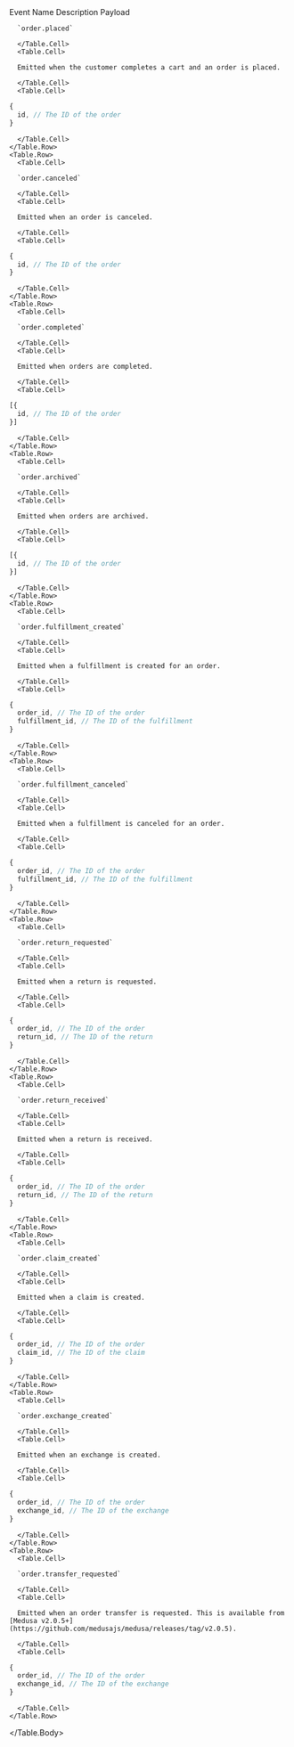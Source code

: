 
<Table>
  <Table.Header>
    <Table.Row>
      <Table.HeaderCell>Event Name</Table.HeaderCell>
      <Table.HeaderCell>Description</Table.HeaderCell>
      <Table.HeaderCell className="w-1/3">Payload</Table.HeaderCell>
    </Table.Row>
  </Table.Header>
  <Table.Body>
    <Table.Row>
      <Table.Cell>

      `order.placed`

      </Table.Cell>
      <Table.Cell>

      Emitted when the customer completes a cart and an order is placed.

      </Table.Cell>
      <Table.Cell>

```ts blockStyle="inline"
{
  id, // The ID of the order
}
```

      </Table.Cell>
    </Table.Row>
    <Table.Row>
      <Table.Cell>

      `order.canceled`

      </Table.Cell>
      <Table.Cell>

      Emitted when an order is canceled.

      </Table.Cell>
      <Table.Cell>

```ts blockStyle="inline"
{
  id, // The ID of the order
}
```

      </Table.Cell>
    </Table.Row>
    <Table.Row>
      <Table.Cell>

      `order.completed`

      </Table.Cell>
      <Table.Cell>

      Emitted when orders are completed.

      </Table.Cell>
      <Table.Cell>

```ts blockStyle="inline"
[{
  id, // The ID of the order
}]
```

      </Table.Cell>
    </Table.Row>
    <Table.Row>
      <Table.Cell>

      `order.archived`

      </Table.Cell>
      <Table.Cell>

      Emitted when orders are archived.

      </Table.Cell>
      <Table.Cell>

```ts blockStyle="inline"
[{
  id, // The ID of the order
}]
```

      </Table.Cell>
    </Table.Row>
    <Table.Row>
      <Table.Cell>

      `order.fulfillment_created`

      </Table.Cell>
      <Table.Cell>

      Emitted when a fulfillment is created for an order.

      </Table.Cell>
      <Table.Cell>

```ts blockStyle="inline"
{
  order_id, // The ID of the order
  fulfillment_id, // The ID of the fulfillment
}
```

      </Table.Cell>
    </Table.Row>
    <Table.Row>
      <Table.Cell>

      `order.fulfillment_canceled`

      </Table.Cell>
      <Table.Cell>

      Emitted when a fulfillment is canceled for an order.

      </Table.Cell>
      <Table.Cell>

```ts blockStyle="inline"
{
  order_id, // The ID of the order
  fulfillment_id, // The ID of the fulfillment
}
```

      </Table.Cell>
    </Table.Row>
    <Table.Row>
      <Table.Cell>

      `order.return_requested`

      </Table.Cell>
      <Table.Cell>

      Emitted when a return is requested.

      </Table.Cell>
      <Table.Cell>

```ts blockStyle="inline"
{
  order_id, // The ID of the order
  return_id, // The ID of the return
}
```

      </Table.Cell>
    </Table.Row>
    <Table.Row>
      <Table.Cell>

      `order.return_received`

      </Table.Cell>
      <Table.Cell>

      Emitted when a return is received.

      </Table.Cell>
      <Table.Cell>

```ts blockStyle="inline"
{
  order_id, // The ID of the order
  return_id, // The ID of the return
}
```

      </Table.Cell>
    </Table.Row>
    <Table.Row>
      <Table.Cell>

      `order.claim_created`

      </Table.Cell>
      <Table.Cell>

      Emitted when a claim is created.

      </Table.Cell>
      <Table.Cell>

```ts blockStyle="inline"
{
  order_id, // The ID of the order
  claim_id, // The ID of the claim
}
```

      </Table.Cell>
    </Table.Row>
    <Table.Row>
      <Table.Cell>

      `order.exchange_created`

      </Table.Cell>
      <Table.Cell>

      Emitted when an exchange is created.

      </Table.Cell>
      <Table.Cell>

```ts blockStyle="inline"
{
  order_id, // The ID of the order
  exchange_id, // The ID of the exchange
}
```

      </Table.Cell>
    </Table.Row>
    <Table.Row>
      <Table.Cell>

      `order.transfer_requested`

      </Table.Cell>
      <Table.Cell>

      Emitted when an order transfer is requested. This is available from [Medusa v2.0.5+](https://github.com/medusajs/medusa/releases/tag/v2.0.5).

      </Table.Cell>
      <Table.Cell>

```ts blockStyle="inline"
{
  order_id, // The ID of the order
  exchange_id, // The ID of the exchange
}
```

      </Table.Cell>
    </Table.Row>
  </Table.Body>
</Table>